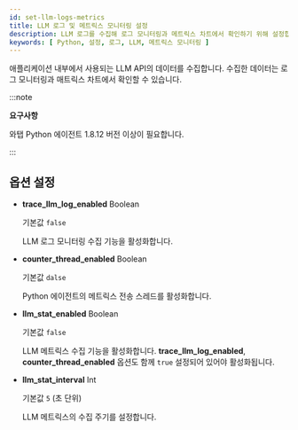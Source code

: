 ```yaml
---
id: set-llm-logs-metrics
title: LLM 로그 및 메트릭스 모니터링 설정
description: LLM 로그를 수집해 로그 모니터링과 메트릭스 차트에서 확인하기 위해 설정합니다.
keywords: [ Python, 설정, 로그, LLM, 메트릭스 모니터링 ]
---
```


애플리케이션 내부에서 사용되는 LLM API의 데이터를 수집합니다. 수집한 데이터는 로그 모니터링과 매트릭스 차트에서 확인할 수 있습니다. 

:::note

**요구사항**

와탭 Python 에이전트 1.8.12 버전 이상이 필요합니다.

:::

## 옵션 설정

- **trace_llm_log_enabled** <span class='type'>Boolean</span>

    기본값 `false`

    LLM 로그 모니터링 수집 기능을 활성화합니다.

- **counter_thread_enabled** <span class='type'>Boolean</span>

    기본값 `dalse`

    Python 에이전트의 메트릭스 전송 스레드를 활성화합니다.

- **llm_stat_enabled** <span class='type'>Boolean</span>

    기본값 `false`

    LLM 메트릭스 수집 기능을 활성화합니다. **trace_llm_log_enabled**, **counter_thread_enabled** 옵션도 함께 `true` 설정되어 있어야 활성화됩니다.

- **llm_stat_interval** <span class='type'>Int</span>

    기본값 `5` (초 단위)

    LLM 메트릭스의 수집 주기를 설정합니다.